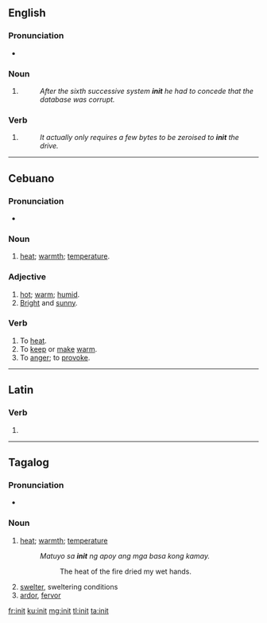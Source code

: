 {{also|innit}}
==English==

===Pronunciation===
* {{audio|en-uk-init.ogg|Audio (UK)|lang=en}}

===Noun===
{{en-noun}}

# {{label|en|computing}} {{abbreviation of|initialisation|lang=en}}
#: ''After the sixth successive system '''init''' he had to concede that the database was corrupt.''

===Verb===
{{en-verb}}

# {{label|en|computing}} {{abbreviation of|initialize|lang=en}}
#: ''It actually only requires a few bytes to be zeroised to '''init''' the drive.''

----

==Cebuano==

===Pronunciation===
*{{hyphenation|i|nit|lang=ceb}}

===Noun===
{{head|ceb|noun}}

# [[heat]]; [[warmth]]; [[temperature]]. 

===Adjective===
{{head|ceb|adjective}}

# [[hot]]; [[warm]]; [[humid]].
# [[bright|Bright]] and [[sunny]]. 

===Verb===
{{head|ceb|verb}}

# To [[heat]]. 
# To [[keep]] or [[make]] [[warm]]. 
# To [[anger]]; to [[provoke]].

----

==Latin==

===Verb===
{{la-verb-form|init}}

# {{inflection of|ineō||3|s|pres|actv|indc|lang=la}}

----

==Tagalog==

===Pronunciation===
* {{IPA|/ˈʔi.nit/|lang=tl}}

===Noun===
{{head|tl|noun}}

# [[heat]]; [[warmth]]; [[temperature]]
#: ''Matuyo sa '''init''' ng apoy ang mga basa kong kamay.''
#:: The heat of the fire dried my wet hands.
# [[swelter]], sweltering conditions
# [[ardor]], [[fervor]]

[[fr:init]]
[[ku:init]]
[[mg:init]]
[[tl:init]]
[[ta:init]]